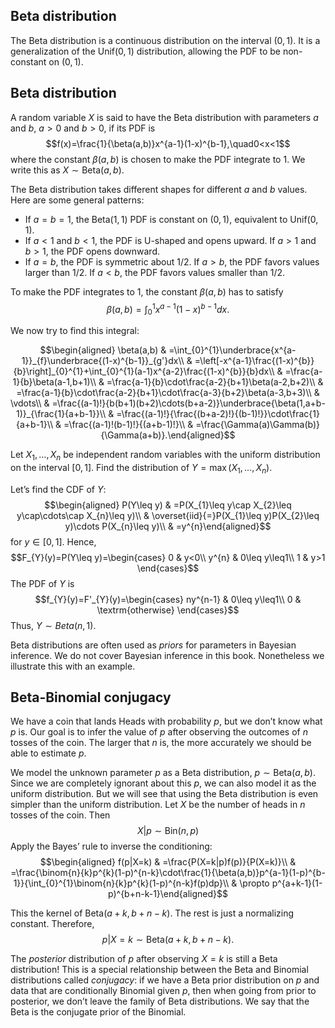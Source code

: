 ## Beta distribution

The Beta distribution is a continuous distribution on the interval
$(0,1)$. It is a generalization of the $\textrm{Unif}(0,1)$
distribution, allowing the PDF to be non-constant on $(0,1)$.

::: {#def-beta}
## Beta distribution

A random variable $X$ is said to have the Beta distribution with
parameters $a$ and $b$, $a>0$ and $b>0$, if its PDF is
$$f(x)=\frac{1}{\beta(a,b)}x^{a-1}(1-x)^{b-1},\quad0<x<1$$ where the
constant $\beta(a,b)$ is chosen to make the PDF integrate to $1$. We
write this as $X\sim\textrm{Beta}(a,b)$.
:::

The Beta distribution takes different shapes for different $a$ and $b$
values. Here are some general patterns:

-   If $a=b=1$, the $\textrm{Beta}(1,1)$ PDF is constant on $(0,1)$,
    equivalent to $\textrm{Unif}(0,1)$.
-   If $a<1$ and $b<1$, the PDF is U-shaped and opens upward. If $a>1$
    and $b>1$, the PDF opens downward.
-   If $a=b$, the PDF is symmetric about $1/2$. If $a>b$, the PDF favors
    values larger than $1/2$. If $a<b$, the PDF favors values smaller
    than $1/2$.

To make the PDF integrates to 1, the constant $\beta(a,b)$ has to
satisfy $$\beta(a,b)=\int_{0}^{1}x^{a-1}(1-x)^{b-1}dx.$$

We now try to find this integral:

$$\begin{aligned}
\beta(a,b) & =\int_{0}^{1}\underbrace{x^{a-1}}_{f}\underbrace{(1-x)^{b-1}}_{g'}dx\\
 & =\left[-x^{a-1}\frac{(1-x)^{b}}{b}\right]_{0}^{1}+\int_{0}^{1}(a-1)x^{a-2}\frac{(1-x)^{b}}{b}dx\\
 & =\frac{a-1}{b}\beta(a-1,b+1)\\
 & =\frac{a-1}{b}\cdot\frac{a-2}{b+1}\beta(a-2,b+2)\\
 & =\frac{a-1}{b}\cdot\frac{a-2}{b+1}\cdot\frac{a-3}{b+2}\beta(a-3,b+3)\\
 & \vdots\\
 & =\frac{(a-1)!}{b(b+1)(b+2)\cdots(b+a-2)}\underbrace{\beta(1,a+b-1)}_{\frac{1}{a+b-1}}\\
 & =\frac{(a-1)!}{\frac{(b+a-2)!}{(b-1)!}}\cdot\frac{1}{a+b-1}\\
 & =\frac{(a-1)!(b-1)!}{(a+b-1)!}\\
 & =\frac{\Gamma(a)\Gamma(b)}{\Gamma(a+b)}.\end{aligned}$$

::: {#exm-unif-beta}
Let $X_{1},\ldots,X_{n}$ be independent random variables with the
uniform distribution on the interval $[0,1]$. Find the distribution of
$Y=\max(X_{1},\ldots,X_{n})$.
:::

::: solution
Let's find the CDF of $Y$: $$\begin{aligned}
P(Y\leq y) & =P(X_{1}\leq y\cap X_{2}\leq y\cap\cdots\cap X_{n}\leq y)\\
 & \overset{iid}{=}P(X_{1}\leq y)P(X_{2}\leq y)\cdots P(X_{n}\leq y)\\
 & =y^{n}\end{aligned}$$ for $y\in[0,1]$. Hence,
$$F_{Y}(y)=P(Y\leq y)=\begin{cases}
0 & y<0\\
y^{n} & 0\leq y\leq1\\
1 & y>1
\end{cases}$$ The PDF of $Y$ is $$f_{Y}(y)=F'_{Y}(y)=\begin{cases}
ny^{n-1} & 0\leq y\leq1\\
0 & \textrm{otherwise}
\end{cases}$$ Thus, $Y\sim Beta(n,1)$.
:::

Beta distributions are often used as *priors* for parameters in Bayesian
inference. We do not cover Bayesian inference in this book. Nonetheless
we illustrate this with an example.

::: {#exm-beta-binom}
## Beta-Binomial conjugacy

We have a coin that lands Heads with probability $p$, but we don't know
what $p$ is. Our goal is to infer the value of $p$ after observing the
outcomes of $n$ tosses of the coin. The larger that $n$ is, the more
accurately we should be able to estimate $p$.
:::

::: solution
We model the unknown parameter $p$ as a Beta distribution,
$p\sim\textrm{Beta}(a,b)$. Since we are completely ignorant about this
$p$, we can also model it as the uniform distribution. But we will see
that using the Beta distribution is even simpler than the uniform
distribution. Let $X$ be the number of heads in $n$ tosses of the coin.
Then $$X|p\sim\textrm{Bin}(n,p)$$ Apply the Bayes' rule to inverse the
conditioning: $$\begin{aligned}
f(p|X=k) & =\frac{P(X=k|p)f(p)}{P(X=k)}\\
 & =\frac{\binom{n}{k}p^{k}(1-p)^{n-k}\cdot\frac{1}{\beta(a,b)}p^{a-1}(1-p)^{b-1}}{\int_{0}^{1}\binom{n}{k}p^{k}(1-p)^{n-k}f(p)dp}\\
 & \propto p^{a+k-1}(1-p)^{b+n-k-1}\end{aligned}$$

This the kernel of $\textrm{Beta}(a+k,b+n-k)$. The rest is just a
normalizing constant. Therefore, $$p|X=k\sim\textrm{Beta}(a+k,b+n-k).$$

The *posterior* distribution of $p$ after observing $X=k$ is still a
Beta distribution! This is a special relationship between the Beta and
Binomial distributions called *conjugacy*: if we have a Beta prior
distribution on $p$ and data that are conditionally Binomial given $p$,
then when going from prior to posterior, we don't leave the family of
Beta distributions. We say that the Beta is the conjugate prior of the
Binomial.
:::
